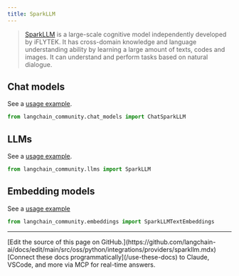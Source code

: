 ```yaml
---
title: SparkLLM
---
```


>[SparkLLM](https://xinghuo.xfyun.cn/spark) is a large-scale cognitive model independently developed by iFLYTEK.
It has cross-domain knowledge and language understanding ability by learning a large amount of texts, codes and images.
It can understand and perform tasks based on natural dialogue.

## Chat models

See a [usage example](/oss/python/integrations/chat/sparkllm).

```python
from langchain_community.chat_models import ChatSparkLLM
```

## LLMs

See a [usage example](/oss/python/integrations/llms/sparkllm).

```python
from langchain_community.llms import SparkLLM
```

## Embedding models

See a [usage example](/oss/python/integrations/text_embedding/sparkllm)

```python
from langchain_community.embeddings import SparkLLMTextEmbeddings
```

---

<Callout icon="pen-to-square" iconType="regular">
    [Edit the source of this page on GitHub.](https://github.com/langchain-ai/docs/edit/main/src/oss/python/integrations/providers/sparkllm.mdx)
</Callout>
<Tip icon="terminal" iconType="regular">
    [Connect these docs programmatically](/use-these-docs) to Claude, VSCode, and more via MCP for    real-time answers.
</Tip>
